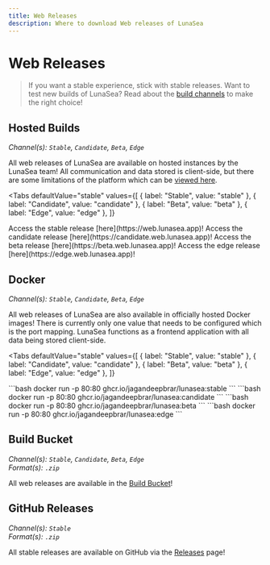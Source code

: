 ```yaml
---
title: Web Releases
description: Where to download Web releases of LunaSea
---
```


# Web Releases

> If you want a stable experience, stick with stable releases. Want to test new builds of LunaSea? Read about the [build channels](/getting-started/build-channels) to make the right choice!

## Hosted Builds

_Channel(s): `Stable`, `Candidate`, `Beta`, `Edge`_<br/>

All web releases of LunaSea are available on hosted instances by the LunaSea team! All communication and data stored is client-side, but there are some limitations of the platform which can be [viewed here](/getting-started/platform-restrictions).

<Tabs
  defaultValue="stable"
  values={[
    { label: "Stable", value: "stable" },
    { label: "Candidate", value: "candidate" },
    { label: "Beta", value: "beta" },
    { label: "Edge", value: "edge" },
  ]}
>
  <TabItem value="stable">
    Access the stable release [here](https://web.lunasea.app)!
  </TabItem>
  <TabItem value="candidate">
    Access the candidate release [here](https://candidate.web.lunasea.app)!
  </TabItem>
  <TabItem value="beta">
    Access the beta release [here](https://beta.web.lunasea.app)!
  </TabItem>
  <TabItem value="edge">
    Access the edge release [here](https://edge.web.lunasea.app)!
</TabItem>
</Tabs>

## Docker

_Channel(s): `Stable`, `Candidate`, `Beta`, `Edge`_<br/>

All web releases of LunaSea are also available in officially hosted Docker images! There is currently only one value that needs to be configured which is the port mapping. LunaSea functions as a frontend application with all data being stored client-side.

<Tabs
  defaultValue="stable"
  values={[
    { label: "Stable", value: "stable" },
    { label: "Candidate", value: "candidate" },
    { label: "Beta", value: "beta" },
    { label: "Edge", value: "edge" },
  ]}
>
  <TabItem value="stable">
    ```bash
    docker run -p 80:80 ghcr.io/jagandeepbrar/lunasea:stable
    ```
  </TabItem>
  <TabItem value="candidate">
    ```bash
    docker run -p 80:80 ghcr.io/jagandeepbrar/lunasea:candidate
    ```
  </TabItem>
  <TabItem value="beta">
    ```bash
    docker run -p 80:80 ghcr.io/jagandeepbrar/lunasea:beta
    ```
  </TabItem>
  <TabItem value="edge">
    ```bash
    docker run -p 80:80 ghcr.io/jagandeepbrar/lunasea:edge
    ```
  </TabItem>
</Tabs>

## Build Bucket

_Channel(s): `Stable`, `Candidate`, `Beta`, `Edge`_<br/>
_Format(s): `.zip`_

All web releases are available in the [Build Bucket](https://builds.lunasea.app/#latest/)!

## GitHub Releases

_Channel(s): `Stable`_<br/>
_Format(s): `.zip`_

All stable releases are available on GitHub via the [Releases](https://github.com/JagandeepBrar/LunaSea/releases) page!
